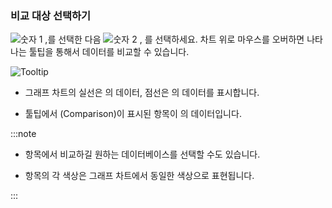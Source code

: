 ### 비교 대상 선택하기

![숫자 1](/img/number-01.png) <Cmdname sid="TTL06202" className="uitext" />,<Cmdname sid="instance" className="uitext" />를 선택한 다음 ![숫자 2](/img/number-02.png) <Cmdname sid="TTL06203" className="uitext" />, <Cmdname sid="instance" className="uitext" />를 선택하세요. 차트 위로 마우스를 오버하면 나타나는 툴팁을 통해서 데이터를 비교할 수 있습니다.

<InDoc product="postgresql,mysql,oracle-pro,oracle-v22"><ImgLang img='db-compare-count-trend-tootip.png' dsec='Tooltip' /></InDoc>

<InDoc product="redis"><ImgLang img='db-compare-count-trend-tootip-redis.png' dsec='Tooltip' /></InDoc>

<InDoc product="mongodb">

![Tooltip](/img/db-compare-count-trend-tootip-mongodb.png)

</InDoc>

* 그래프 차트의 실선은 <Cmdname sid="TTL06202" className="uitext" />의 데이터, 점선은 <Cmdname sid="TTL06203" className="uitext" />의 데이터를 표시합니다.

* 툴팁에서 <UI>(Comparison)</UI>이 표시된 항목이 <Cmdname sid="TTL06203" className="uitext" />의 데이터입니다.

:::note

* <Cmdname sid="database" className="uitext" /> 항목에서 비교하길 원하는 데이터베이스를 선택할 수도 있습니다.

* <Cmdname sid="database" className="uitext" /> 항목의 각 색상은 그래프 차트에서 동일한 색상으로 표현됩니다.

:::
